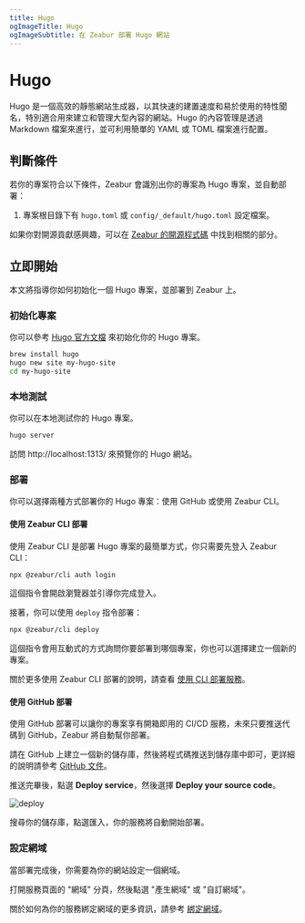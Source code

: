 ```yaml
---
title: Hugo
ogImageTitle: Hugo
ogImageSubtitle: 在 Zeabur 部署 Hugo 網站
---
```


# Hugo

Hugo 是一個高效的靜態網站生成器，以其快速的建置速度和易於使用的特性聞名，特別適合用來建立和管理大型內容的網站。Hugo 的內容管理是透過 Markdown 檔案來進行，並可利用簡單的 YAML 或 TOML 檔案進行配置。

## 判斷條件

若你的專案符合以下條件，Zeabur 會識別出你的專案為 Hugo 專案，並自動部署：

1. 專案根目錄下有 `hugo.toml` 或 `config/_default/hugo.toml` 設定檔案。

如果你對開源貢獻感興趣，可以在 [Zeabur 的開源程式碼](https://github.com/zeabur) 中找到相關的部分。

## 立即開始

本文將指導你如何初始化一個 Hugo 專案，並部署到 Zeabur 上。

### 初始化專案

你可以參考 [Hugo 官方文檔](https://gohugo.io/getting-started/) 來初始化你的 Hugo 專案。

```bash
brew install hugo
hugo new site my-hugo-site
cd my-hugo-site
```

### 本地測試

你可以在本地測試你的 Hugo 專案。

```bash
hugo server
```

訪問 http://localhost:1313/ 來預覽你的 Hugo 網站。

### 部署

你可以選擇兩種方式部署你的 Hugo 專案：使用 GitHub 或使用 Zeabur CLI。

#### 使用 Zeabur CLI 部署

使用 Zeabur CLI 是部署 Hugo 專案的最簡單方式，你只需要先登入 Zeabur CLI：

```bash
npx @zeabur/cli auth login
```

這個指令會開啟瀏覽器並引導你完成登入。

接著，你可以使用 `deploy` 指令部署：

```bash
npx @zeabur/cli deploy
```

這個指令會用互動式的方式詢問你要部署到哪個專案，你也可以選擇建立一個新的專案。

關於更多使用 Zeabur CLI 部署的說明，請查看 [使用 CLI 部署服務](../deploy/deploy-with-cli)。

#### 使用 GitHub 部署

使用 GitHub 部署可以讓你的專案享有開箱即用的 CI/CD 服務，未來只要推送代碼到 GitHub，Zeabur 將自動幫你部署。

請在 GitHub 上建立一個新的儲存庫，然後將程式碼推送到儲存庫中即可，更詳細的說明請參考 [GitHub 文件](https://docs.github.com/en/github/importing-your-projects-to-github/adding-an-existing-project-to-github-using-the-command-line)。

推送完畢後，點選 **Deploy service**，然後選擇 **Deploy your source code**。

![deploy](/deploy/common/select-service.en-US.png)

搜尋你的儲存庫，點選匯入，你的服務將自動開始部署。

### 設定網域

當部署完成後，你需要為你的網站設定一個網域。

打開服務頁面的 "網域" 分頁，然後點選 "產生網域" 或 "自訂網域"。

關於如何為你的服務綁定網域的更多資訊，請參考 [綁定網域](../deploy/domain-binding)。
